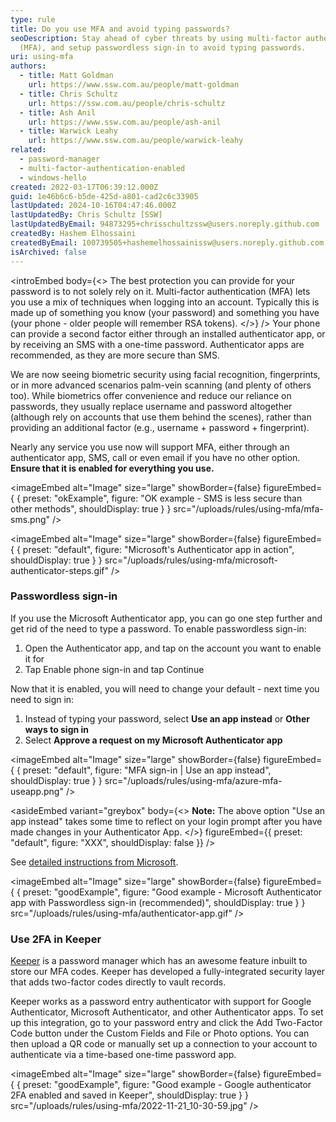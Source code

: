 ```yaml
---
type: rule
title: Do you use MFA and avoid typing passwords?
seoDescription: Stay ahead of cyber threats by using multi-factor authentication
  (MFA), and setup passwordless sign-in to avoid typing passwords.
uri: using-mfa
authors:
  - title: Matt Goldman
    url: https://www.ssw.com.au/people/matt-goldman
  - title: Chris Schultz
    url: https://ssw.com.au/people/chris-schultz
  - title: Ash Anil
    url: https://www.ssw.com.au/people/ash-anil
  - title: Warwick Leahy
    url: https://www.ssw.com.au/people/warwick-leahy
related:
  - password-manager
  - multi-factor-authentication-enabled
  - windows-hello
created: 2022-03-17T06:39:12.000Z
guid: 1e46b6c6-b5de-425d-a801-cad2c6c33905
lastUpdated: 2024-10-16T04:47:46.000Z
lastUpdatedBy: Chris Schultz [SSW]
lastUpdatedByEmail: 94873295+chrisschultzssw@users.noreply.github.com
createdBy: Hashem Elhossaini
createdByEmail: 100739505+hashemelhossainissw@users.noreply.github.com
isArchived: false
---
```


<introEmbed
  body={<>
The best protection you can provide for your password is to not solely rely on it. Multi-factor authentication (MFA) lets you use a mix of techniques when logging into an account. Typically this is made up of something you know (your password) and something you have (your phone - older people will remember RSA tokens).
  </>}
/>
Your phone can provide a second factor either through an installed authenticator app, or by receiving an SMS with a one-time password. Authenticator apps are recommended, as they are more secure than SMS.

We are now seeing biometric security using facial recognition, fingerprints, or in more advanced scenarios palm-vein scanning (and plenty of others too). While biometrics offer convenience and reduce our reliance on passwords, they usually replace username and password altogether (although rely on accounts that use them behind the scenes), rather than providing an additional factor (e.g., username + password + fingerprint).

Nearly any service you use now will support MFA, either through an authenticator app, SMS, call or even email if you have no other option. **Ensure that it is enabled for everything you use.**

<imageEmbed
  alt="Image"
  size="large"
  showBorder={false}
  figureEmbed={ {
    preset: "okExample",
    figure: "OK example - SMS is less secure than other methods",
    shouldDisplay: true
  } }
  src="/uploads/rules/using-mfa/mfa-sms.png"
/>


<imageEmbed
  alt="Image"
  size="large"
  showBorder={false}
  figureEmbed={ {
    preset: "default",
    figure: "Microsoft's Authenticator app in action",
    shouldDisplay: true
  } }
  src="/uploads/rules/using-mfa/microsoft-authenticator-steps.gif"
/>

### Passwordless sign-in

If you use the Microsoft Authenticator app, you can go one step further and get rid of the need to type a password. To enable passwordless sign-in:

1. Open the Authenticator app, and tap on the account you want to enable it for
2. Tap Enable phone sign-in and tap Continue

Now that it is enabled, you will need to change your default - next time you need to sign in:

1. Instead of typing your password, select **Use an app instead** or **Other ways to sign in**
2. Select **Approve a request on my Microsoft Authenticator app**


<imageEmbed
  alt="Image"
  size="large"
  showBorder={false}
  figureEmbed={ {
    preset: "default",
    figure: "MFA sign-in | Use an app instead",
    shouldDisplay: true
  } }
  src="/uploads/rules/using-mfa/azure-mfa-useapp.png"
/>

<asideEmbed
  variant="greybox"
  body={<>
    **Note:** The above option "Use an app instead" takes some time to reflect on your login prompt after you have made changes in your Authenticator App.
  </>}
  figureEmbed={{
    preset: "default",
    figure: "XXX",
    shouldDisplay: false
  }}
/>

See [detailed instructions from Microsoft](https://support.microsoft.com/en-us/account-billing/sign-in-to-your-accounts-using-the-microsoft-authenticator-app-582bdc07-4566-4c97-a7aa-56058122714c).

<imageEmbed
  alt="Image"
  size="large"
  showBorder={false}
  figureEmbed={ {
    preset: "goodExample",
    figure: "Good example - Microsoft Authenticator app with Passwordless sign-in (recommended)",
    shouldDisplay: true
  } }
  src="/uploads/rules/using-mfa/authenticator-app.gif"
/>

### Use 2FA in Keeper

[Keeper](https://www.keepersecurity.com) is a password manager which has an awesome feature inbuilt to store our MFA codes. Keeper has developed a fully-integrated security layer that adds two-factor codes directly to vault records.

Keeper works as a password entry authenticator with support for Google Authenticator, Microsoft Authenticator, and other Authenticator apps. To set up this integration, go to your password entry and click the Add Two-Factor Code button under the Custom Fields and File or Photo options. You can then upload a QR code or manually set up a connection to your account to authenticate via a time-based one-time password app.

<imageEmbed
  alt="Image"
  size="large"
  showBorder={false}
  figureEmbed={ {
    preset: "goodExample",
    figure: "Good example - Google authenticator 2FA enabled and saved in Keeper",
    shouldDisplay: true
  } }
  src="/uploads/rules/using-mfa/2022-11-21_10-30-59.jpg"
/>
